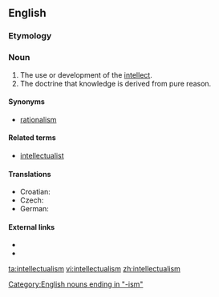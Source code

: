 ==English==
{{wikipedia}}

===Etymology===
{{suffix|intellectual|ism}}

===Noun===
{{en-noun|-}}

# The use or development of the [[intellect]].
# The doctrine that knowledge is derived from pure reason.

====Synonyms====
* {{sense|doctrine about pure reason}} [[rationalism]]

====Related terms====
* [[intellectualist]]

====Translations====
* Croatian: {{t-|hr|intelektualizam|m}}
* Czech: {{t|cs|intelektualismus|m}}
* German: {{t-|de|Intellektualismus|m}}

====External links====
* {{R:Webster 1913}}
* {{R:Century 1911}}

[[Category:English nouns ending in "-ism"]]

[[ta:intellectualism]]
[[vi:intellectualism]]
[[zh:intellectualism]]